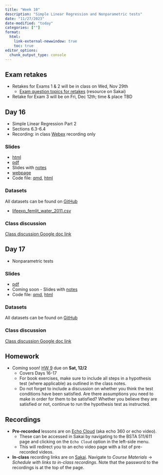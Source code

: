 ```yaml
---
title: "Week 10"
description: "Simple Linear Regression and Nonparametric tests"
date: "11/27/2023"
date-modified: "today"
categories: [""]
format: 
  html:
    link-external-newwindow: true
    toc: true
editor_options: 
  chunk_output_type: console
---
```


## Exam retakes

* Retakes for Exams 1 & 2 will be in class on Wed, Nov 29th
    * [Exam question topics for retakes](https://sakai.ohsu.edu/access/content/group/BSTA-511-1-AA-F23/Exam_samples/Exam_question_topics_BSTA511_F23.pdf) (resource on Sakai)
* Retake for Exam 3 will be on Fri, Dec 12th; time & place TBD

## Day 16 

* Simple Linear Regression Part 2
* Sections 6.3-6.4
* Recording: in class [Webex](https://ohsu.webex.com/ohsu/ldr.php?RCID=6bbe6b19b81fdae1c5076ecebdfc4e59) recording only

### Slides

* [html](../slides/Day16_bsta511.qmd)
* [pdf](https://drive.google.com/file/d/1KjlSuxNYC3A2El2yfJoYNa-hhscO98R9/view?usp=sharing)
* Slides with [notes](../slides_drawings/Day16_bsta511_notes.qmd)
* [webpage](../slides_md/Day16_bsta511_md.qmd)
* Code file: [qmd](https://github.com/niederhausen/BSTA_511_F23/blob/main/slides_code/Day16_bsta511_code.qmd), [html](../slides_code/Day16_bsta511_code.qmd)





### Datasets

All datasets can be found on [GitHub](https://github.com/niederhausen/BSTA_511_F23/tree/main/data)

* [lifeexp_femlit_water_2011.csv](/data/lifeexp_femlit_water_2011.csv)


### Class discussion

[Class discussion Google doc link](https://docs.google.com/document/d/1m_sOZWZHlnL89N60RyfdFG6wphcEpofLevd2kMc1wYc/edit?usp=sharing)

<!-- * Questions from [HW 9](../homework/HW_9_F23_bsta511.qmd) -->
<!--     * Book # 5.46, 5.48, R1, 5.44 -->


## Day 17 

* Nonparametric tests


### Slides

* [pdf](https://drive.google.com/file/d/1Kl15Q5EPbDz6u1Hg-rXCFxFI7_g2Ht-l/view?usp=sharing)
* Coming soon - Slides with [notes]()
* Code file: [qmd](https://github.com/niederhausen/BSTA_511_F23/blob/main/slides_code/Day17_bsta511_code.qmd), [html](../slides_code/Day17_bsta511_code.qmd)


### Datasets

All datasets can be found on [GitHub](https://github.com/niederhausen/BSTA_511_F23/tree/main/data)



### Class discussion

[Class discussion Google doc link](https://docs.google.com/document/d/1m_sOZWZHlnL89N60RyfdFG6wphcEpofLevd2kMc1wYc/edit?usp=sharing)


## Homework

* Coming soon! [HW 9](../homework/HW_9_F23_bsta511.qmd) due on __Sat, 12/2__
    * Covers Days 16-17
    * For book exercises, make sure to include all steps in a hypothesis test (where applicable) as outlined in the class notes. 
    * Do not forget to include a discussion on whether you think the test conditions have been satisfied. Are there assumptions you need to make in order for them to be satisfied? Whether you believe they are satisfied or not, continue to run the hypothesis test as instructed.


## Recordings

* __Pre-recorded__ lessons are on [Echo Cloud](https://echo360.org/section/4a58d645-5753-4e4f-b962-f8825f59baba/home) (aka echo 360 or echo video).
    * These can be accessed in Sakai by navigating to the BSTA 511/611 page and clicking on the `Echo Cloud` option in the left-side menu. 
    * This will redirect you to an echo video page with a list of pre-recorded videos.
* __In-class__ recording links are on [Sakai](https://sakai.ohsu.edu/portal/site/BSTA-511-1-AA-F23/tool/1f70eae0-e36a-4052-9247-69c6917e6b73/). Navigate to _Course Materials_ -> _Schedule with links to in-class recordings_. Note that the password to the recordings is at the top of the page.  
